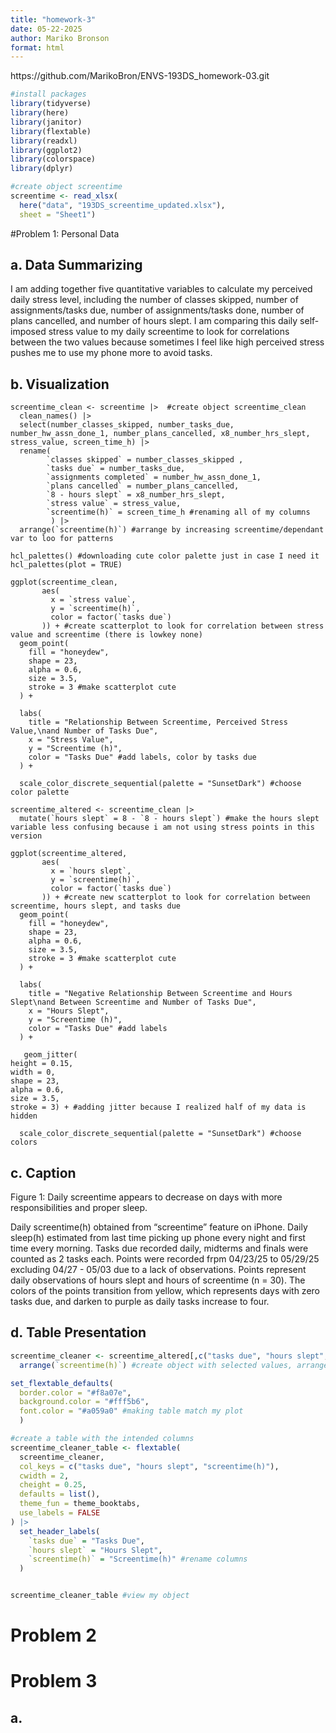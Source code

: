 ```yaml
---
title: "homework-3"
date: 05-22-2025
author: Mariko Bronson
format: html
---
```


https://github.com/MarikoBron/ENVS-193DS_homework-03.git

```r
#install packages
library(tidyverse)
library(here)
library(janitor)
library(flextable)
library(readxl)
library(ggplot2)
library(colorspace)
library(dplyr)

#create object screentime
screentime <- read_xlsx(
  here("data", "193DS_screentime_updated.xlsx"),
  sheet = "Sheet1")
```

#Problem 1: Personal Data

## a. Data Summarizing

I am adding together five quantitative variables to calculate my perceived daily stress level, including the number of classes skipped, number of assignments/tasks due, number of assignments/tasks done, number of plans cancelled, and number of hours slept. I am comparing this daily self-imposed stress value to my daily screentime to look for correlations between the two values because sometimes I feel like high perceived stress pushes me to use my phone more to avoid tasks.

## b. Visualization

```creating

screentime_clean <- screentime |>  #create object screentime_clean
  clean_names() |> 
  select(number_classes_skipped, number_tasks_due, number_hw_assn_done_1, number_plans_cancelled, x8_number_hrs_slept, stress_value, screen_time_h) |> 
  rename( 
        `classes skipped` = number_classes_skipped ,
        `tasks due` = number_tasks_due,
        `assignments completed` = number_hw_assn_done_1,
        `plans cancelled` = number_plans_cancelled,
        `8 - hours slept` = x8_number_hrs_slept,
        `stress value` = stress_value,
        `screentime(h)` = screen_time_h #renaming all of my columns
         ) |> 
  arrange(`screentime(h)`) #arrange by increasing screentime/dependant var to loo for patterns

hcl_palettes() #downloading cute color palette just in case I need it
hcl_palettes(plot = TRUE)

ggplot(screentime_clean, 
       aes(
         x = `stress value`,
         y = `screentime(h)`,
         color = factor(`tasks due`)
       )) + #create scatterplot to look for correlation between stress value and screentime (there is lowkey none)
  geom_point(
    fill = "honeydew", 
    shape = 23,
    alpha = 0.6,
    size = 3.5,
    stroke = 3 #make scatterplot cute
  ) +
  
  labs(
    title = "Relationship Between Screentime, Perceived Stress Value,\nand Number of Tasks Due",
    x = "Stress Value",
    y = "Screentime (h)",
    color = "Tasks Due" #add labels, color by tasks due
  ) +
  
  scale_color_discrete_sequential(palette = "SunsetDark") #choose color palette
```

```testing

screentime_altered <- screentime_clean |> 
  mutate(`hours slept` = 8 - `8 - hours slept`) #make the hours slept variable less confusing because i am not using stress points in this version

ggplot(screentime_altered, 
       aes(
         x = `hours slept`,
         y = `screentime(h)`,
         color = factor(`tasks due`)
       )) + #create new scatterplot to look for correlation between screentime, hours slept, and tasks due
  geom_point(
    fill = "honeydew", 
    shape = 23,
    alpha = 0.6,
    size = 3.5,
    stroke = 3 #make scatterplot cute
  ) +
  
  labs(
    title = "Negative Relationship Between Screentime and Hours Slept\nand Between Screentime and Number of Tasks Due",
    x = "Hours Slept",
    y = "Screentime (h)",
    color = "Tasks Due" #add labels
  ) +
  
   geom_jitter(
height = 0.15, 
width = 0,
shape = 23,
alpha = 0.6,
size = 3.5, 
stroke = 3) + #adding jitter because I realized half of my data is hidden
  
  scale_color_discrete_sequential(palette = "SunsetDark") #choose colors

```


## c. Caption

Figure 1: Daily screentime appears to decrease on days with more responsibilities and proper sleep.

Daily screentime(h) obtained from "screentime" feature on iPhone. Daily sleep(h) estimated from last time picking up phone every night and first time every morning. Tasks due recorded daily, midterms and finals were counted as 2 tasks each. Points were recorded frpm 04/23/25 to 05/29/25 excluding 04/27 - 05/03 due to a lack of observations. Points represent daily observations of hours slept and hours of screentime (n = 30). The colors of the points transition from yellow, which represents days with zero tasks due, and darken to purple as daily tasks increase to four.


## d. Table Presentation

```r

screentime_cleaner <- screentime_altered[,c("tasks due", "hours slept", "screentime(h)")] |>  
  arrange(`screentime(h)`) #create object with selected values, arrange my increasing screentime/dependent var

set_flextable_defaults(
  border.color = "#f8a07e",
  background.color = "#fff5b6",
  font.color = "#a059a0" #making table match my plot
  )

#create a table with the intended columns
screentime_cleaner_table <- flextable(
  screentime_cleaner,
  col_keys = c("tasks due", "hours slept", "screentime(h)"),
  cwidth = 2,
  cheight = 0.25,
  defaults = list(),
  theme_fun = theme_booktabs,
  use_labels = FALSE
) |> 
  set_header_labels(
    `tasks due` = "Tasks Due",
    `hours slept` = "Hours Slept",
    `screentime(h)` = "Screentime(h)" #rename columns
  ) 


screentime_cleaner_table #view my object

```

# Problem 2





# Problem 3

## a.